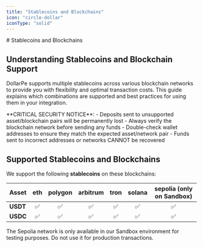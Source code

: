 ```yaml
---
title: "Stablecoins and Blockchains"
icon: "circle-dollar"
iconType: "solid"
---
```


<Highlight>
  # Stablecoins and Blockchains
</Highlight>

## Understanding Stablecoins and Blockchain Support

DollarPe supports multiple stablecoins across various blockchain networks to provide you with flexibility and optimal transaction costs. This guide explains which combinations are supported and best practices for using them in your integration.

<Warning>
**CRITICAL SECURITY NOTICE**: 
- Deposits sent to unsupported asset/blockchain pairs will be permanently lost
- Always verify the blockchain network before sending any funds
- Double-check wallet addresses to ensure they match the expected asset/network pair
- Funds sent to incorrect addresses or networks CANNOT be recovered
</Warning>

## Supported Stablecoins and Blockchains

We support the following **stablecoins** on these blockchains:

| Asset    | eth | polygon | arbitrum | tron | solana | sepolia (only on Sandbox) |
|:---------|:---:|:-------:|:--------:|:----:|:------:|:----------------:|
| **USDT** | ✅  |   ✅    |    ✅    |  ✅  |   ✅   |       ✅        |
| **USDC** | ✅  |   ✅    |    ✅    |  ✅  |   ✅   |       ✅        |

<Note>
The Sepolia network is only available in our Sandbox environment for testing purposes. Do not use it for production transactions.
</Note>